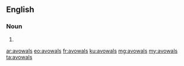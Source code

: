 ==English==

===Noun===
{{head|en|noun plural form}}

# {{plural of|avowal|lang=en}}

[[ar:avowals]]
[[eo:avowals]]
[[fr:avowals]]
[[ku:avowals]]
[[mg:avowals]]
[[my:avowals]]
[[ta:avowals]]